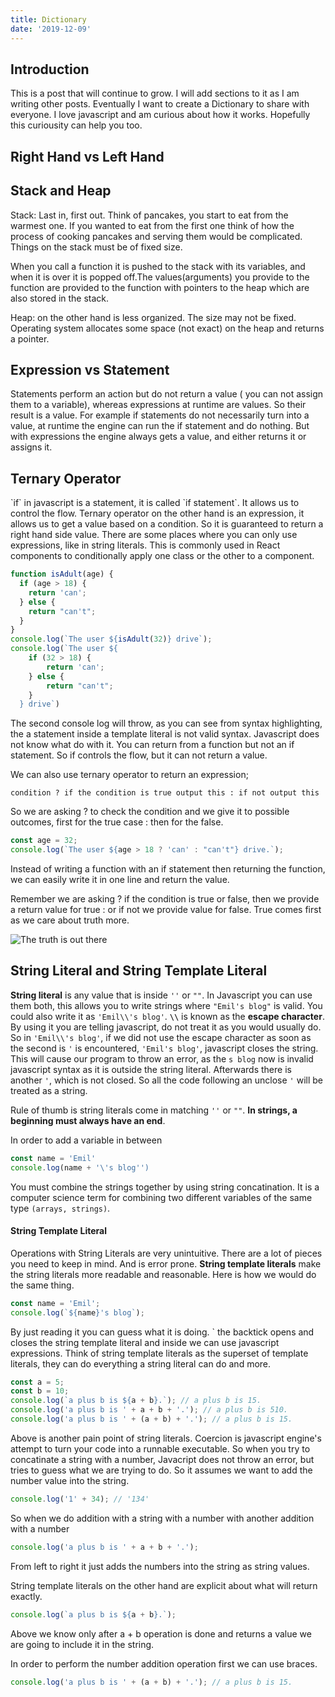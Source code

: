 ```yaml
---
title: Dictionary
date: '2019-12-09'
---
```


<h2>Introduction</h2>
This is a post that will continue to grow. I will add sections to it as I am writing other posts. Eventually I want to create a Dictionary to share with everyone. I love javascript and am curious about how it works. Hopefully this curiousity can help you too. 


<h2>Right Hand vs Left Hand</h2>

<h2>Stack and Heap</h2>

Stack: Last in, first out. Think of pancakes, you start to eat from the warmest one. If you wanted to eat from the first one think of how the process of cooking pancakes and serving them would be complicated. Things on the stack must be of fixed size.

When you call a function it is pushed to the stack with its variables, and when it is over it is popped off.The values(arguments) you provide to the function are provided to the function with pointers to the heap which are also stored in the stack.

Heap: on the other hand is less organized. The size may not be fixed. Operating system allocates some space (not exact) on the heap and returns a pointer.

<h2>Expression vs Statement</h2>

Statements perform an action but do not return a value ( you can not assign them to a variable), whereas expressions at runtime are values. So their result is a value. For example if statements do not necessarily turn into a value, at runtime the engine can run the if statement and do nothing. But with expressions the engine always gets a value, and either returns it or assigns it. 

<h2>Ternary Operator</h2>
`if` in javascript is a statement, it is called `if statement`. It allows us to control the flow. Ternary operator on the other hand is an expression, it allows us to get a value based on a condition. So it is guaranteed to return a right hand side value. There are some places where you can only use expressions, like in string literals. This is commonly used in React components to conditionally apply one class or the other to a component. 

```js
function isAdult(age) {
  if (age > 18) {
    return 'can';
  } else {
    return "can't";
  }
}
console.log(`The user ${isAdult(32)} drive`);
console.log(`The user ${
    if (32 > 18) {
        return 'can';
    } else {
        return "can't";
    }
  } drive`)
```

The second console log will throw, as you can see from syntax highlighting, the a statement inside a template literal is not valid syntax. Javascript does not know what do with it. You can return from a function but not an if statement. So if controls the flow, but it can not return a value.

We can also use ternary operator to return an expression;

`condition ? if the condition is true output this : if not output this`

So we are asking ? to check the condition and we give it to possible outcomes, first for the true case : then for the false.

```js
const age = 32;
console.log(`The user ${age > 18 ? 'can' : "can't"} drive.`);
```

Instead of writing a function with an if statement then returning the function, we can easily write it in one line and return the value.

Remember we are asking ? if the condition is true or false, then we provide a return value for true : or if not we provide value for false. True comes first as we care about truth more.

![The truth is out there](./truth-is-out-there.jpg)

<h2>String Literal and String Template Literal</h2>

**String literal** is any value that is inside `''` or `""`. In Javascript you can use them both, this allows you to write strings where `"Emil's blog"` is valid. You could also write it as `'Emil\\'s blog'`. **`\\`** is known as the **escape character**. By using it you are telling javascript, do not treat it as you would usually do. So in `'Emil\\'s blog'`, if we did not use the escape character as soon as the second is `'` is encountered, `'Emil's blog'`, javascript closes the string. This will cause our program to throw an error, as the `s blog` now is invalid javascript syntax as it is outside the string literal. Afterwards there is another `'`, which is not closed. So all the code following an unclose `'` will be treated as a string. 

Rule of thumb is string literals come in matching `''` or `""`. **In strings, a beginning must always have an end**.

In order to add a variable in between

```js
const name = 'Emil'
console.log(name + '\'s blog'')
```

You must combine the strings together by using string concatination. It is a computer science term for combining two different variables of the same type `(arrays, strings)`.

<h4>String Template Literal</h4>

Operations with String Literals are very unintuitive. There are a lot of pieces you need to keep in mind. And is error prone. **String template literals** make the string literals more readable and reasonable. Here is how we would do the same thing.

```js
const name = 'Emil';
console.log(`${name}'s blog`);
```

By just reading it you can guess what it is doing. \` the backtick opens and closes the string template literal and inside we can use javascript expressions. Think of string template literals as the superset of template literals, they can do everything a string literal can do and more.

```js
const a = 5;
const b = 10;
console.log(`a plus b is ${a + b}.`); // a plus b is 15.
console.log('a plus b is ' + a + b + '.'); // a plus b is 510.
console.log('a plus b is ' + (a + b) + '.'); // a plus b is 15.
```

Above is another pain point of string literals. Coercion is javascript engine's attempt to turn your code into a runnable executable. So when you try to concatinate a string with a number, Javacript does not throw an error, but tries to guess what we are trying to do. So it assumes we want to add the number value into the string.

```js
console.log('1' + 34); // '134'
```

So when we do addition with a string with a number with another addition with a number

```js
console.log('a plus b is ' + a + b + '.');
```

From left to right it just adds the numbers into the string as string values.

String template literals on the other hand are explicit about what will return exactly.

```js
console.log(`a plus b is ${a + b}.`);
```

Above we know only after a + b operation is done and returns a value we are going to include it in the string.

In order to perform the number addition operation first we can use braces.

```js
console.log('a plus b is ' + (a + b) + '.'); // a plus b is 15.
```
